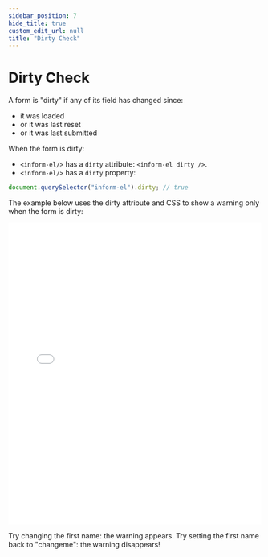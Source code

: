 ```yaml
---
sidebar_position: 7
hide_title: true
custom_edit_url: null
title: "Dirty Check"
---
```


# Dirty Check

A form is "dirty" if any of its field has changed since:

-   it was loaded
-   or it was last reset
-   or it was last submitted

When the form is dirty:

-   `<inform-el/>` has a `dirty` attribute: `<inform-el dirty />`.
-   `<inform-el/>` has a `dirty` property:

```js
document.querySelector("inform-el").dirty; // true
```

The example below uses the dirty attribute and CSS to show a warning only when the form is dirty:

<iframe width="100%" height="600" src="//jsfiddle.net/juliendelort/exm47c1b/5/embedded/result,html/" allowfullscreen="allowfullscreen" allowpaymentrequest frameborder="0"></iframe>

Try changing the first name: the warning appears.
Try setting the first name back to "changeme": the warning disappears!
